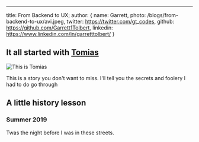 ---
title: From Backend to UX;
author: {
	name: Garrett,
	photo: /blogs/from-backend-to-ux/avi.jpeg,
	twitter: https://twitter.com/gt_codes,
	github: https://github.com/Garrett1Tolbert,
	linkedin: https://www.linkedin.com/in/garretttolbert/
}

## It all started with [Tomias](https://twitter.com/jack)

![This is Tomias](https://images.unsplash.com/photo-1629083415561-5fb3f129877b?ixid=MnwxMjA3fDB8MHxlZGl0b3JpYWwtZmVlZHw0fHx8ZW58MHx8fHw%3D&ixlib=rb-1.2.1&auto=format&fit=crop&w=1400&q=60)

This is a story you don't want to miss. I'll tell you the secrets and foolery I had to do go through

## A little history lesson

### Summer 2019

Twas the night before I was in these streets.
